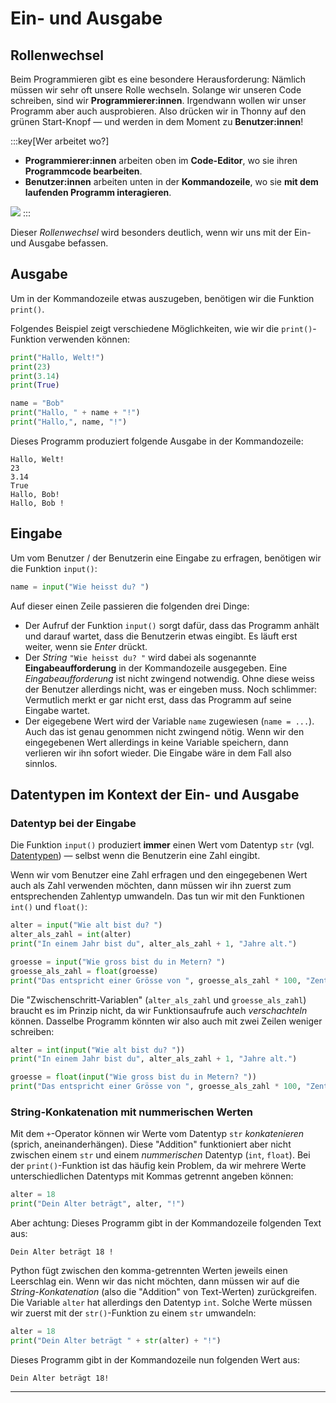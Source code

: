 # Ein- und Ausgabe
## Rollenwechsel
Beim Programmieren gibt es eine besondere Herausforderung: Nämlich müssen wir sehr oft unsere Rolle wechseln. Solange wir unseren Code schreiben, sind wir **Programmierer:innen**. Irgendwann wollen wir unser Programm aber auch ausprobieren. Also drücken wir in Thonny auf den grünen Start-Knopf — und werden in dem Moment zu **Benutzer:innen**!

:::key[Wer arbeitet wo?]
- **Programmierer:innen** arbeiten oben im **Code-Editor**, wo sie ihren **Programmcode bearbeiten**.
- **Benutzer:innen** arbeiten unten in der **Kommandozeile**, wo sie **mit dem laufenden Programm interagieren**.

![](img/rollenwechsel.png)
:::

Dieser _Rollenwechsel_ wird besonders deutlich, wenn wir uns mit der Ein- und Ausgabe befassen.

## Ausgabe
Um in der Kommandozeile etwas auszugeben, benötigen wir die Funktion `print()`.

Folgendes Beispiel zeigt verschiedene Möglichkeiten, wie wir die `print()`-Funktion verwenden können:

```python showLineNumbers
print("Hallo, Welt!")
print(23)
print(3.14)
print(True)

name = "Bob"
print("Hallo, " + name + "!")
print("Hallo,", name, "!")
```

Dieses Programm produziert folgende Ausgabe in der Kommandozeile:

```
Hallo, Welt!
23
3.14
True
Hallo, Bob!
Hallo, Bob !
```

## Eingabe
Um vom Benutzer / der Benutzerin eine Eingabe zu erfragen, benötigen wir die Funktion `input()`:

```python showLineNumbers
name = input("Wie heisst du? ")
```

Auf dieser einen Zeile passieren die folgenden drei Dinge:
- Der Aufruf der Funktion `input()` sorgt dafür, dass das Programm anhält und darauf wartet, dass die Benutzerin etwas eingibt. Es läuft erst weiter, wenn sie _Enter_ drückt.
- Der _String_ `"Wie heisst du? "` wird dabei als sogenannte **Eingabeaufforderung** in der Kommandozeile ausgegeben. Eine _Eingabeaufforderung_ ist nicht zwingend notwendig. Ohne diese weiss der Benutzer allerdings nicht, was er eingeben muss. Noch schlimmer: Vermutlich merkt er gar nicht erst, dass das Programm auf seine Eingabe wartet.
- Der eigegebene Wert wird der Variable `name` zugewiesen (`name = ...`). Auch das ist genau genommen nicht zwingend nötig. Wenn wir den eingegebenen Wert allerdings in keine Variable speichern, dann verlieren wir ihn sofort wieder. Die Eingabe wäre in dem Fall also sinnlos.

## Datentypen im Kontext der Ein- und Ausgabe
### Datentyp bei der Eingabe
Die Funktion `input()` produziert **immer** einen Wert vom Datentyp `str` (vgl. [Datentypen](Variablen-und-Datentypen#datentypen)) — selbst wenn die Benutzerin eine Zahl eingibt.

Wenn wir vom Benutzer eine Zahl erfragen und den eingegebenen Wert auch als Zahl verwenden möchten, dann müssen wir ihn zuerst zum entsprechenden Zahlentyp umwandeln. Das tun wir mit den Funktionen `int()` und `float()`:

```python showLineNumbers
alter = input("Wie alt bist du? ")
alter_als_zahl = int(alter)
print("In einem Jahr bist du", alter_als_zahl + 1, "Jahre alt.")

groesse = input("Wie gross bist du in Metern? ")
groesse_als_zahl = float(groesse)
print("Das entspricht einer Grösse von ", groesse_als_zahl * 100, "Zentimeter.")
```

Die "Zwischenschritt-Variablen" (`alter_als_zahl` und `groesse_als_zahl`) braucht es im Prinzip nicht, da wir Funktionsaufrufe auch _verschachteln_ können. Dasselbe Programm könnten wir also auch mit zwei Zeilen weniger schreiben:
```python showLineNumbers
alter = int(input("Wie alt bist du? "))
print("In einem Jahr bist du", alter_als_zahl + 1, "Jahre alt.")

groesse = float(input("Wie gross bist du in Metern? "))
print("Das entspricht einer Grösse von ", groesse_als_zahl * 100, "Zentimeter.")
```

### String-Konkatenation mit nummerischen Werten
Mit dem `+`-Operator können wir Werte vom Datentyp `str` _konkatenieren_ (sprich, aneinanderhängen). Diese "Addition" funktioniert aber nicht zwischen einem `str` und einem _nummerischen_ Datentyp (`int`, `float`). Bei der `print()`-Funktion ist das häufig kein Problem, da wir mehrere Werte unterschiedlichen Datentyps mit Kommas getrennt angeben können:

```python showLineNumbers
alter = 18
print("Dein Alter beträgt", alter, "!")
```

Aber achtung: Dieses Programm gibt in der Kommandozeile folgenden Text aus:

```
Dein Alter beträgt 18 !
```

Python fügt zwischen den komma-getrennten Werten jeweils einen Leerschlag ein. Wenn wir das nicht möchten, dann müssen wir auf die _String-Konkatenation_ (also die "Addition" von Text-Werten) zurückgreifen. Die Variable `alter` hat allerdings den Datentyp `int`. Solche Werte müssen wir zuerst mit der `str()`-Funktion zu einem `str` umwandeln:

```python showLineNumbers
alter = 18
print("Dein Alter beträgt " + str(alter) + "!")
```

Dieses Programm gibt in der Kommandozeile nun folgenden Wert aus:

```
Dein Alter beträgt 18!
```

---
